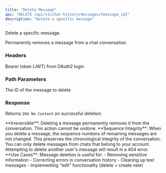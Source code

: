 ```yaml
---
title: "Delete Message"
api: "DELETE /api/v1/chat-history/messages/{message_id}"
description: "Delete a specific message"
---
```


Delete a specific message.

Permanently removes a message from a chat conversation.

### Headers

<ParamField header="Authorization" type="string" required>
  Bearer token (JWT) from OAuth2 login
</ParamField>

### Path Parameters

<ParamField path="message_id" type="string" required>
  The ID of the message to delete
</ParamField>

### Response

Returns `204 No Content` on successful deletion.

<Warning>
  **Irreversible**: Deleting a message permanently removes it from the conversation. This action cannot be undone.
</Warning>

<Info>
  **Sequence Integrity**: When you delete a message, the sequence numbers of remaining messages are not changed. This preserves the chronological integrity of the conversation.
</Info>

<Note>
  You can only delete messages from chats that belong to your account. Attempting to delete another user's message will result in a 404 error.
</Note>

<Tip>
  **Use Cases**: Message deletion is useful for:
  - Removing sensitive information
  - Correcting errors in conversation history
  - Cleaning up test messages
  - Implementing "edit" functionality (delete + create new)
</Tip>

